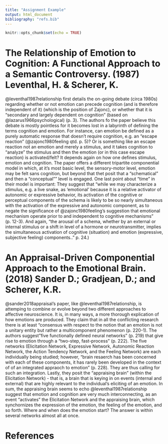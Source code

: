 ```yaml
---
title: "Assignment Example"
output: html_document
bibliography: "refs.bib"
---
```


```r
knitr::opts_chunk$set(echo = TRUE)
```

# The Relationship of Emotion to Cognition: A Functional Approach to a Semantic Controversy. (1987) Leventhal, H. & Scherer, K. 

@leventhal1987relationship first details the on-going debate (circa 1980s) regarding whether or not emotion can precede cognition (and is therefore independent of it) (which is the position of Zajonc), or whether that it is "secondary and largely dependent on cognition" (based on @lazarus1966psychological) (p. 3). The authors fo the paper believe this debate is mostly pointless for it becomes lost in a  labyrinth of defining the terms cognition and emotion. For instance, can emotion be defined as a purely automatic response that doesn't require cognition, e.g. an "escape reaction" (@zajonc1980feeling qtd. p. 5)? Or is something like an escape reaction not an emotion and merely a stimulus, and it takes cognition to "analyze" the stimulus and then the emotion (or in this case escape reaction) is activated/felt? It depends again on how one defines stimulus, emotion and cognition. The paper offers a different tripartite componential model in which, at it's most basic level, the sensory-motor level, emotion may be felt sans cognition, but beyond that thet posit that a "schematical" and then a "conceptual"" level is engaged. One last point about "time" in their model is important: They suggest that "while we may characterize a stimulus, e.g. a live snake, as 'emotional' because it is a relative activator of autonomic or expressive behavior, its activation of the cognitive or perceptual components of the schema is likely to be so nearly simultaneous with the activation of the expressive and autonomic component, as to negate the significance of @zajonc1980feeling's suggestion that emotional mechanism operate prior to and independent to cognitive mechanisms" (p. 12-3). And again, "the arousal of a schema, whether by an external or internal stimulus or a shift in level of a hormone or neurotransmitter, implies the simultaneous activation of cognitive (situation) and emotion (expressive, subjective feeling) components.." p. 24.) 

# An Appraisal-Driven Componential Approach to the Emotional Brain. (2018) Sander D.; Gradjean, D.; and Scherer, K.R. 

@sander2018appraisal's paper, like @leventhal1987relationship, is attemping to combine or evolve beyond two different approaches to affective neuroscience. It is, in many ways, a more thorough explication of how emotions are produced. They claim that in all the conflicting research there is at least "consensus with respect to the notion that an emotion is not a unitary entity but rather a multicomponent phenomenon (p. 220-1). The authors suggest "five functionally defined neural networks" (p. 219) that give rise to emotion through a "two-step, fast-process" (p. 222). The five networks (Elicitation Network, Expressive Network, Autonomic Reaction Network, the Action Tendency Network, and the Feeling Network) are each individually being studied; however, "brain resaerch has been concerned with each of these components, it has rarely been developed in the context of of an integrated appraoch to emotion" (p. 228). They are thus calling for such an integration. Lastly, they posit the "appraising brain" (within the Elicitation Network) - that is, a brain that is keying in on events (internal and external) that are highly relevant to the individual's eliciting of an emotion. In sum, the appraising brain seems to echo @leventhal1987relationship suggest that emotion and cognition are very much interconnecting, as an event "activates" the Elicitation Network and the appraising brain, which synchornizes the expression of the emotion, the feeling of the emotion, and so forth. Where and when does the emotion start? The answer is within several networks almost all at once. 

# References


